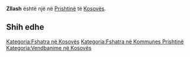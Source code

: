 {{Fshat në 
 | Emri                = Zllash
 | EmriAlt                = 
 | NAME_SHORT_FORM=      
 | NAME_GENERIC=      
 | NAME_SORT_NAME_RO=      ZLLASH
 | FULL_NAME_RO = Zllash
 | FULL_NAME_ND_RO=Zllash
 | SORT_NAME_RG=ZLLASH
 | FULL_NAME_RG=Zllash
 | FULL_NAME_ND_RG=Zllash
 | SRP_NAME_SHORT_FORM=      
 | SRP_NAME_GENERIC=      
 | SRP_NAME_SORT_NAME_RO=      
 | SRP_FULL_NAME_RO = 
 | SRP_FULL_NAME_ND_RO=
 | SRP_SORT_NAME_RG=
 | SRP_FULL_NAME_RG=
 | SRP_FULL_NAME_ND_RG=
 | Emri (Rasa dhanore) = 
 | Figura              = 
 | Shteti              = Kosovo
 | Komuna              = Prishtinë
 | Kodi postar         = 
 | Sipërfaqja          = 

 | Popullsia           = 

 | Regj. i popullsisë  = 
 | Dend. e popullsisë  = 
 | Faqja zyrtare       = 
 <!--- Koordinatat ----> 
 | Gjerësia            = 42.681667
 | Gjatësia            = 21.338056
 | Lartësia            = 
}}
'''Zllash''' është një [[]] në [[Prishtinë]] të [[Kosovës]].

<!-- == Gjeografia == -->
<!-- == Historia == -->
<!-- == Demografia == -->
== Shih edhe ==
{{Komuna Prishtinë}}
{{Kosovo-Administrata-Cung}}

[[Kategoria:Fshatra në Kosovës]]
[[Kategoria:Fshatra në Kommunes Prishtinë]]
[[Kategoria:Vendbanime në Kosovës]]